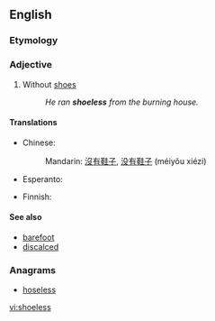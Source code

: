 ==English==

===Etymology===
{{suffix|shoe|less}}

===Adjective===
{{en-adj|-}}

# Without [[shoes]]
#: ''He ran '''shoeless''' from the burning house.''

====Translations====
{{trans-top|without shoes}}
* Chinese:
*: Mandarin: [[沒有]][[鞋子]], [[没有]][[鞋子]] (méiyǒu xiézi)
* Esperanto: {{t|eo|senŝua}}
{{trans-mid}}
* Finnish: {{t-|fi|kengätön}}
{{trans-bottom}}

====See also====
* [[barefoot]]
* [[discalced]]

===Anagrams===
* [[hoseless#English|hoseless]]

[[vi:shoeless]]